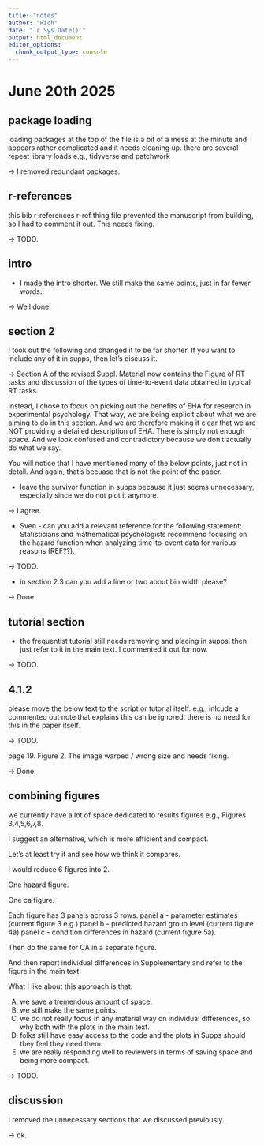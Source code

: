 ```yaml
---
title: "notes"
author: "Rich"
date: "`r Sys.Date()`"
output: html_document
editor_options: 
  chunk_output_type: console
---
```


# June 20th 2025 #

## package loading ##

loading packages at the top of the file is a bit of a mess at the minute and appears rather complicated and it needs cleaning up.
there are several repeat library loads e.g., tidyverse and patchwork

-> I removed redundant packages.

## r-references ##

this bib r-references r-ref thing file prevented the manuscript from building, so I had to comment it out.
This needs fixing.

-> TODO.

## intro ##

- I made the intro shorter. We still make the same points, just in far fewer words.

-> Well done!

## section 2 ##

I took out the following and changed it to be far shorter. 
If you want to include any of it in supps, then let's discuss it.

-> Section A of the revised Suppl. Material now contains the Figure of RT tasks and discussion of the types of time-to-event data obtained in typical RT tasks.



Instead, I chose to focus on picking out the benefits of EHA for research in experimental psychology.
That way, we are being explicit about what we are aiming to do in this section.
And we are therefore making it clear that we are NOT providing a detailed description of EHA.
There is simply not enough space.
And we look confused and contradictory because we don't actually do what we say. 

You will notice that I have mentioned many of the below points, just not in detail.
And again, that's becuase that is not the point of the paper. 

- leave the survivor function in supps because it just seems unnecessary, especially since we do not plot it anymore.


-> I agree.


- Sven - can you add a relevant reference for the following statement:
Statisticians and mathematical psychologists recommend focusing on the hazard function when analyzing time-to-event data for various reasons (REF??).

-> TODO.

- in section 2.3 can you add a line or two about bin width please?

-> Done.

<!-- ## 2.1 Single, repeatable, and recurrent events -->

<!-- While people can die only once, in experimental RT tasks the events of interest are typically repeatable. For example, in the target-present condition of a one-button detection task the participant is presented in each trial with a faint target stimulus whose presence (s)he has to detect by pressing a button within a certain time window (e.g., the first second after target onset). In EHA parlance, the single event of interest is a button press response, *time zero* is defined as target display onset, the  *observation period* is 1 second long in each trial or repeated measurement, in each trial the participant is *at risk* for response occurrence as long as the response has not occurred yet, and the individual always starts in an "idle" state in each trial and *transitions* to a "detected" state when a response occurs. -->

<!-- In a two-button discrimination task, the participant is presented in each trial with a target stimulus that (s)he has to categorize by pressing one of two buttons within a certain time window. In the world of EHA, this is known as a "competing risks" situation, because in each trial the participant can transition from an idle state to either a "correct response" state or an "incorrect response" state. -->

<!-- In a bistable perception task, the participant is looking at an ambiguous stimulus (e.g., the duck-rabbit illusion, the Necker cube) for two minutes, for example, and asked to press a button each time when her/his perception switches from one possibe interpretation to the other possible interpretation. In this task, there are two events (percept A switches to percept B, percept B switches to percept A) that can recur within the same observation period of two minutes, so that the individual transitions back and forth between two states.  -->

<!-- In section A of the Supplemental Material we visualize the types of time-to-event data that are obtained in these typical RT tasks (detection, discrimination or categorization, bistable perception). Note that we do not analyse recurrent events in this tutorial. More information about recurrent events analysis can be found in REF and REF... -->

<!-- ## 2.2 Right censoring versus data trimming -->

<!-- What do you do with trials in which no response occurs during the observation period? EHA treats such trials as *right-censored* observations on the variable RT, because all we know is that RT is greater than some value. Right-censoring is a type of missing data problem and a nearly universal feature of survival data including RT data. For example, in the one-button detection task example from above, all trials have a *censoring time* of 1 second, but some trials result in observed event times (those with a RT below 1 second), while the other trials result in response times that are right-censored at 1 second.  -->

<!-- EHA can deal in a straight-forward fashion with right-censored time-to-event data. In contrast, experimental psychologists are used to either (a) use a response deadline and discard all trials without a response, or (b) wait in each trial until a response occurs and then apply data trimming techniques, i.e., discarding too short or too long RTs before calculating a mean RT (REF). Discarding data can introduce biases, however.  -->

<!-- ## 2.3 Discrete vs continuous time units -->

<!-- All man-made measurements of duration are discrete in nature. However, when the temporal resolution is high relative to the duration of the observation window, researchers typically treat time as continuous. RT data can thus be analysed using continuous-time EHA methods which use the exact event times, including parametric models (e.g., an exponential hazard model, a Weibull hazard model, a lognormal hazard model) and the popular Cox regression model (). -->

<!-- However, in this tutorial we focus on discrete-time methods for three reasons: -->
<!-- First, we are interested in studying the shape of the hazard function (Cox regression ignores this and only tests the effects of covariates);  -->
<!-- Second, empirical hazard and conditional accuracy functions from certain RT tasks (e.g., interference tasks; Figure 1B) can show abrupt changes in their shape (parametric methods assume smooth distributions), and the shape of the hazard function in many experimental tasks is still unknown (parametric methods assume well-defined probability distributions); -->
<!-- Third, in discrete time, hazard is simply defined as a conditional probability (see 2.4) and we can apply logistic regression modeling with which most experimental psychologists are already familiar. -->

<!-- In sum, due to their simplicity and flexibility, we believe that discrete-time methods are a good starting point for experimental psychologists that want to abandon ANOVA and learn to apply EHA, even though continuous-time methods might be more suited in certain situations. -->

<!-- ## 2.4 Discrete-time hazard functions and conditional accuracy functions -->

<!-- After dividing time in discrete, contiguous time bins indexed by t (e.g., t = 1:10 time bins; Figure 1B), let RT be a discrete random variable denoting the *rank* of the time bin in which a particular person's response occurs in a particular experimental condition. For example, the detection response in trial 1 might occur at 546 ms and it would be in time bin 6 (any RTs from 501 ms to 600 ms). Thus, the RT data are interval-censored, because we only use the information that a<RT<=b when the response occurs in time bin (a,b]. -->

<!-- While experimental psychologists are familiar with the cumulative distribution function or F(t) = P(RT <= t) and the probability mass function or P(t) = P(RT = t), discrete-time EHA focuses on the discrete-time hazard function of event occurrence: -->

<!-- \noindent h(t) = P(RT = t| RT $\geq$ t)   \hfill  (1) -->

<!-- \noindent and the discrete-time survivor function:  -->

<!-- \noindent S(t) = P(RT $>$ t) = 1 - F(t) =  [1-h(t)].[1-h(t-1)].[1-h(t-2)]...[1-h(1)]  \hfill  (2) -->


<!-- The discrete-time hazard function gives you, for each time bin, the conditional probability that the event occurs (sometime) in bin t, given that the event does not occur in previous bins.  -->
<!-- In other words, it reflects the instantaneous risk that the response occurs in bin t, given that it has not yet occurred in one of the prior bins. In contrast, the discrete-time survivor function cumulates the bin-by-bin risks of event *non*occurrence to obtain the survival probability, the probability that the event does not occur before the endpoint of bin t. As a result, only the hazard function conveys the risk of event occurrence associated with each bin, and ... suited for online tracking of performance.. cfr mouse cursor movements.... -->

<!-- For two-choice RT data, the discrete-time hazard function can be extended with the discrete-time conditional accuracy function  -->

<!-- \noindent ca(t) = P(correct | RT = t)   \hfill  (5) -->

<!-- \noindent which gives you for each bin the probability that a response is correct given that it is emitted in time bin t [@kantowitzInterpretationReactionTime2021; @wickelgrenSpeedaccuracyTradeoffInformation1977; @allisonSurvivalAnalysisUsing2010]. The ca(t) function is also known as the micro-level speed-accuracy tradeoff (SAT) function. -->
<!-- We refer to this extended (hazard + conditional accuracy) analysis for choice RT data as EHA/SAT.  -->

<!-- As we will illustrate in Tutorials 1a and 1b, performing a descriptive EHA/SAT analysis by calculating the sample-based estimates of h(t), S(t) and ca(t) for each combination of participant and condition requires setting up a *life table*. -->
<!-- Definition life table... -->



<!-- ## 2.5 Bayesian vs. frequentist approaches to regression -->

<!-- To study how the risk of a response, and the accuracy of an emitted response, depends on covariates (i.e., explanatory predictor variables) we can estimate regression models for hazard and for conditional accuracy, i.e., perform inferential EHA/SAT analysis. Such covariates can be constant over within-trial time (e.g., gender, race, trial number, block number) or vary with within-trial time (e.g., heart rate, eye gaze position, eye pupil dilation). Note that time-varying covariates are not covered in this tutorial. -->

<!-- Heterogeneity -> Multilevel survival analysis: Methods, Models and Applications -->
<!-- Austin 2017 !! -->


<!-- fitting problems -> Bayesian -->


<!-- ## 2.6 Number of samples, repeated measures, time bins -->

<!-- In a typical RT data set from a within-subject design, there are N individuals and M repeated measures or trials per experimental condition. -->
<!-- To test process models of cognition, .. advises  to use small-N designs, ... eACH SUBJECT REPLICATION UNIT -->

<!-- Power IS A COMPLEX FUNCTION OF .... (REF A, REF B ON POWER WITH EXPONENTIAL) -->

<!-- Number of time bins? -->

<!-- bin width -->
<!-- ------------------- -->


## tutorial section ##

- the frequentist tutorial still needs removing and placing in supps. 
then just refer to it in the main text.
I commented it out for now.

-> TODO.

## 4.1.2 ##

please move the below text to the script or tutorial itself.
e.g., inlcude a commented out note that explains this can be ignored.
there is no need for this in the paper itself.

<!-- When creating the plots, some warning messages will likely be generated, like these: -->

<!-- * Removed 2 rows containing missing values or values outside the scale range (`geom_line()`).  -->
<!-- * Removed 2 rows containing missing values or values outside the scale range (`geom_point()`).  -->
<!-- * Removed 2 rows containing missing values or values outside the scale range (`geom_segment()`). -->

<!-- The warning messages are generated because some bins have no hazard and ca(t) estimates, and no error bars. They can thus safely be ignored. -->


-> TODO.

page 19. Figure 2. The image warped / wrong size and needs fixing.

-> Done.


## combining figures ##

we currently have a lot of space dedicated to results figures e.g., Figures 3,4,5,6,7,8.

I suggest an alternative, which is more efficient and compact.

Let's at least try it and see how we think it compares. 

I would reduce 6 figures into 2.

One hazard figure.

One ca figure.

Each figure has 3 panels across 3 rows.
panel a - parameter estimates (current figure 3 e.g.)
panel b - predicted hazard group level (current figure 4a)
panel c - condition differences in hazard (current figure 5a).

Then do the same for CA in a separate figure.

And then report individual differences in Supplementary and refer to the figure in the main text.

What I like about this approach is that:

A) we save a tremendous amount of space.
B) we still make the same points.
C) we do not really focus in any material way on individual differences, so why both with the plots in the main text.
D) folks still have easy access to the code and the plots in Supps should they feel they need them.
E) we are really responding well to reviewers in terms of saving space and being more compact.

-> TODO.

## discussion ##

I removed the unnecessary sections that we discussed previously.

-> ok.

